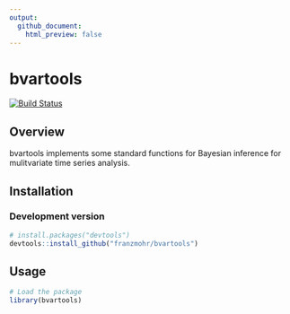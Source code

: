 ```yaml
---
output:
  github_document:
    html_preview: false
---
```


# bvartools

[![Build Status](https://travis-ci.org/franzmohr/bvartools.svg?branch=master)](https://travis-ci.org/franzmohr/bvartools)

## Overview

bvartools implements some standard functions for Bayesian inference for mulitvariate time series analysis.

## Installation

### Development version

```r
# install.packages("devtools")
devtools::install_github("franzmohr/bvartools")
```

## Usage

```r
# Load the package
library(bvartools)
```
